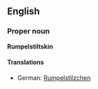 ==English==
===Proper noun===
'''Rumpelstiltskin'''

====Translations====

*German: [[Rumpelstilzchen]]